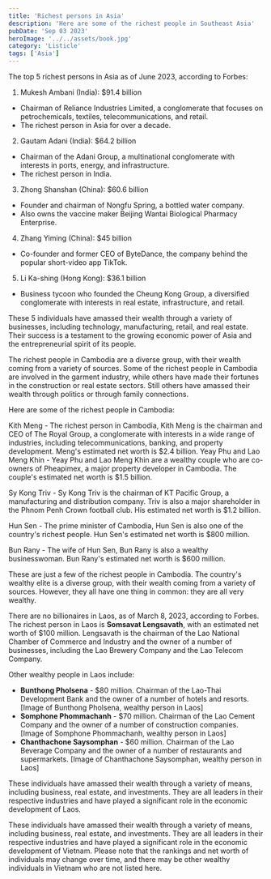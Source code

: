 ```yaml
---
title: 'Richest persons in Asia'
description: 'Here are some of the richest people in Southeast Asia'
pubDate: 'Sep 03 2023'
heroImage: '../../assets/book.jpg'
category: 'Listicle'
tags: ['Asia']
---
```


The top 5 richest persons in Asia as of June 2023, according to Forbes:

1. Mukesh Ambani (India): $91.4 billion
* Chairman of Reliance Industries Limited, a conglomerate that focuses on petrochemicals, textiles, telecommunications, and retail.
* The richest person in Asia for over a decade.
2. Gautam Adani (India): $64.2 billion
* Chairman of the Adani Group, a multinational conglomerate with interests in ports, energy, and infrastructure.
* The richest person in India.
3. Zhong Shanshan (China): $60.6 billion
* Founder and chairman of Nongfu Spring, a bottled water company.
* Also owns the vaccine maker Beijing Wantai Biological Pharmacy Enterprise.
4. Zhang Yiming (China): $45 billion
* Co-founder and former CEO of ByteDance, the company behind the popular short-video app TikTok.
5. Li Ka-shing (Hong Kong): $36.1 billion
* Business tycoon who founded the Cheung Kong Group, a diversified conglomerate with interests in real estate, infrastructure, and retail.

These 5 individuals have amassed their wealth through a variety of businesses, including technology, manufacturing, retail, and real estate. Their success is a testament to the growing economic power of Asia and the entrepreneurial spirit of its people.



The richest people in Cambodia are a diverse group, with their wealth coming from a variety of sources. Some of the richest people in Cambodia are involved in the garment industry, while others have made their fortunes in the construction or real estate sectors. Still others have amassed their wealth through politics or through family connections.

Here are some of the richest people in Cambodia:

 Kith Meng - The richest person in Cambodia, Kith Meng is the chairman and CEO of The Royal Group, a conglomerate with interests in a wide range of industries, including telecommunications, banking, and property development. Meng's estimated net worth is $2.4 billion.
 Yeay Phu and Lao Meng Khin - Yeay Phu and Lao Meng Khin are a wealthy couple who are co-owners of Pheapimex, a major property developer in Cambodia. The couple's estimated net worth is $1.5 billion.

 Sy Kong Triv - Sy Kong Triv is the chairman of KT Pacific Group, a manufacturing and distribution company. Triv is also a major shareholder in the Phnom Penh Crown football club. His estimated net worth is $1.2 billion.

 Hun Sen - The prime minister of Cambodia, Hun Sen is also one of the country's richest people. Hun Sen's estimated net worth is $800 million.

 Bun Rany - The wife of Hun Sen, Bun Rany is also a wealthy businesswoman. Bun Rany's estimated net worth is $600 million.

These are just a few of the richest people in Cambodia. The country's wealthy elite is a diverse group, with their wealth coming from a variety of sources. However, they all have one thing in common: they are all very wealthy.



There are no billionaires in Laos, as of March 8, 2023, according to Forbes. The richest person in Laos is **Somsavat Lengsavath**, with an estimated net worth of $100 million. Lengsavath is the chairman of the Lao National Chamber of Commerce and Industry and the owner of a number of businesses, including the Lao Brewery Company and the Lao Telecom Company.

Other wealthy people in Laos include:

* **Bunthong Pholsena** - $80 million. Chairman of the Lao-Thai Development Bank and the owner of a number of hotels and resorts.
[Image of Bunthong Pholsena, wealthy person in Laos]
* **Somphone Phommachanh** - $70 million. Chairman of the Lao Cement Company and the owner of a number of construction companies.
[Image of Somphone Phommachanh, wealthy person in Laos]
* **Chanthachone Saysomphan** - $60 million. Chairman of the Lao Beverage Company and the owner of a number of restaurants and supermarkets.
[Image of Chanthachone Saysomphan, wealthy person in Laos]

These individuals have amassed their wealth through a variety of means, including business, real estate, and investments. They are all leaders in their respective industries and have played a significant role in the economic development of Laos.


These individuals have amassed their wealth through a variety of means, including business, real estate, and investments. They are all leaders in their respective industries and have played a significant role in the economic development of Vietnam. Please note that the rankings and net worth of individuals may change over time, and there may be other wealthy individuals in Vietnam who are not listed here.